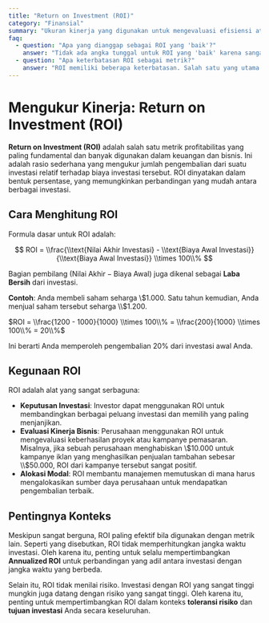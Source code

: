 ```yaml
---
title: "Return on Investment (ROI)"
category: "Finansial"
summary: "Ukuran kinerja yang digunakan untuk mengevaluasi efisiensi atau profitabilitas suatu investasi dengan membandingkan laba bersih dengan biaya investasi."
faq:
  - question: "Apa yang dianggap sebagai ROI yang 'baik'?"
    answer: "Tidak ada angka tunggal untuk ROI yang 'baik' karena sangat bervariasi antar industri dan jenis investasi. ROI yang baik untuk investasi real estat mungkin berbeda dari saham teknologi. Secara umum, ROI yang baik adalah yang melebihi tingkat pengembalian rata-rata dari indeks pasar (seperti S&P 500, sekitar 7-10% per tahun secara historis) untuk tingkat risiko yang sebanding."
  - question: "Apa keterbatasan ROI sebagai metrik?"
    answer: "ROI memiliki beberapa keterbatasan. Salah satu yang utama adalah ia tidak memperhitungkan faktor waktu; ROI 20% selama satu tahun jauh lebih baik daripada ROI 20% selama sepuluh tahun. Untuk itu, metrik seperti Annualized ROI seringkali lebih berguna. ROI juga tidak memperhitungkan risiko."
---
```


# Mengukur Kinerja: Return on Investment (ROI)

**Return on Investment (ROI)** adalah salah satu metrik profitabilitas yang paling fundamental dan banyak digunakan dalam keuangan dan bisnis. Ini adalah rasio sederhana yang mengukur jumlah pengembalian dari suatu investasi relatif terhadap biaya investasi tersebut. ROI dinyatakan dalam bentuk persentase, yang memungkinkan perbandingan yang mudah antara berbagai investasi.

## Cara Menghitung ROI

Formula dasar untuk ROI adalah:

$$ ROI = \\frac{\\text{Nilai Akhir Investasi} - \\text{Biaya Awal Investasi}}{\\text{Biaya Awal Investasi}} \\times 100\\% $$

Bagian pembilang ($\text{Nilai Akhir} - \text{Biaya Awal}$) juga dikenal sebagai **Laba Bersih** dari investasi.

**Contoh**:
Anda membeli saham seharga \\$1.000. Satu tahun kemudian, Anda menjual saham tersebut seharga \\$1.200.

$ROI = \\frac{1200 - 1000}{1000} \\times 100\\% = \\frac{200}{1000} \\times 100\\% = 20\\%$

Ini berarti Anda memperoleh pengembalian 20% dari investasi awal Anda.

## Kegunaan ROI

ROI adalah alat yang sangat serbaguna:
- **Keputusan Investasi**: Investor dapat menggunakan ROI untuk membandingkan berbagai peluang investasi dan memilih yang paling menjanjikan.
- **Evaluasi Kinerja Bisnis**: Perusahaan menggunakan ROI untuk mengevaluasi keberhasilan proyek atau kampanye pemasaran. Misalnya, jika sebuah perusahaan menghabiskan \\$10.000 untuk kampanye iklan yang menghasilkan penjualan tambahan sebesar \\$50.000, ROI dari kampanye tersebut sangat positif.
- **Alokasi Modal**: ROI membantu manajemen memutuskan di mana harus mengalokasikan sumber daya perusahaan untuk mendapatkan pengembalian terbaik.

## Pentingnya Konteks

Meskipun sangat berguna, ROI paling efektif bila digunakan dengan metrik lain. Seperti yang disebutkan, ROI tidak memperhitungkan jangka waktu investasi. Oleh karena itu, penting untuk selalu mempertimbangkan **Annualized ROI** untuk perbandingan yang adil antara investasi dengan jangka waktu yang berbeda.

Selain itu, ROI tidak menilai risiko. Investasi dengan ROI yang sangat tinggi mungkin juga datang dengan risiko yang sangat tinggi. Oleh karena itu, penting untuk mempertimbangkan ROI dalam konteks **toleransi risiko** dan **tujuan investasi** Anda secara keseluruhan.
